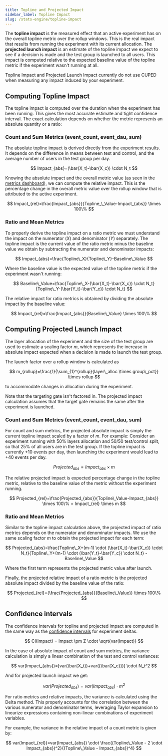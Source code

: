 ```yaml
---
title: Topline and Projected Impact
sidebar_label: Topline Impact
slug: /stats-engine/topline-impact
---
```


The **topline impact** is the measured effect that an active experiment has on the overall topline metric over the rollup windows.  This is the real impact that results from running the experiment with its current allocation.  The **projected launch impact** is an estimate of the topline impact we expect to see if a decision is made and the test group is launched to all users. This impact is computed relative to the expected baseline value of the topline metric if the experiment wasn't running at all.

Topline Impact and Projected Launch Impact currently do not use CUPED when measuring any impact induced by your experiment.

## Computing Topline Impact

The topline impact is computed over the duration when the experiment has been running. This gives the most accurate estimate and tight confidence interval. The exact calculation depends on whether the metric represents an absolute quantity or a ratio:

### Count and Sum Metrics (event_count, event_dau, sum)

The absolute topline impact is derived directly from the experiment results. It depends on the difference in means between test and control, and the average number of users in the test group per day.

$$
Impact_{abs}=(\bar{X_t}-\bar{X_c}) \cdot N_t
$$

Knowing the absolute impact and the overall metric value (as seen in the [metrics dashboard](/metrics/console)), we can compute the relative impact.  This is the percentage change in the overall metric value over the rollup window that is attributed to the active experiment.

$$
Impact_{rel}=\frac{Impact_{abs}}{Topline_\_Value-Impact_{abs}} \times 100\%
$$

### Ratio and Mean Metrics

To properly derive the topline impact on a ratio metric we must understand the impact on the numerator (*X*) and denominator (*Y*) separately.  The topline impact is the current value of the ratio metric minus the baseline value we obtain by subtracting the numerator and denominator impacts:

$$
Impact_{abs}=\frac{Topline\_X}{Topline\_Y}-Baseline\_Value
$$

Where the baseline value is the expected value of the topline metric if the experiment wasn't running:

$$
Baseline\_Value=\frac{Topline\_X-(\bar{X_t}-\bar{X_c}) \cdot N_t}{Topline\_Y-(\bar{Y_t}-\bar{Y_c}) \cdot N_t}
$$

The relative impact for ratio metrics is obtained by dividing the absolute impact by the baseline value:

$$
Impact_{rel}=\frac{Impact_{abs}}{Baseline\_Value} \times 100\%
$$

## Computing Projected Launch Impact

The layer allocation of the experiment and the size of the test group are used to estimate a scaling factor *m*, which represents the increase in absolute impact expected when a decision is made to launch the test group.

The launch factor over a rollup window is calculated as

$$
m_{rollup}=\frac{1}{\sum_{1}^{rollup}{layer\_alloc \times group\_pct}} \times rollup
$$

to accommodate changes in allocation during the experiment.

Note that the targeting gate isn't factored in.  The projected impact calculation assumes that the target gate remains the same after the experiment is launched.

### Count and Sum Metrics (event_count, event_dau, sum)

For count and sum metrics, the projected absolute impact is simply the current topline impact scaled by a factor of *m*.  For example: Consider an experiment running with 50% layers allocation and 50/50 test/control split, so that 25% of all users are in the test group.  If the topline impact is currently +10 events per day, then launching the experiment would lead to +40 events per day. 

$$
Projected_{abs}=Impact_{abs} \times m
$$

The relative projected impact is expected percentage change in the topline metric, relative to the baseline value of the metric without the experiment running.

$$
Projected_{rel}=\frac{Projected_{abs}}{Topline\_Value-Impact_{abs}} \times 100\% = Impact_{rel} \times m
$$

### Ratio and Mean Metrics

Similar to the topline impact calculation above, the projected impact of ratio metrics depends on the numerator and denominator impacts.  We use the same scaling factor *m* to obtain the projected impact for each term:

$$
Projected_{abs}=\frac{Topline\_X+(m-1) \cdot (\bar{X_t}-\bar{X_c}) \cdot N_t}{Topline\_Y+(m-1) \cdot (\bar{Y_t}-\bar{Y_c}) \cdot N_t} - Baseline\_Value
$$

Where the first term represents the projected metric value after launch. 

Finally, the projected relative impact of a ratio metric is the projected absolute impact divided by the baseline value of the ratio: 

$$
Projected_{rel}=(\frac{Projected_{abs}}{Baseline\_Value}) \times 100\%
$$

## Confidence intervals

The confidence intervals for topline and projected impact are computed in the same way as the [confidence intervals](/stats-engine/confidence-intervals) for experiment deltas.  

$$
CI(Impact) = Impact \pm Z \cdot \sqrt{var(Impact)}
$$

In the case of absolute impact of count and sum metrics, the variance calculation is simply a linear combination of the test and control variances:  

$$
var(Impact_{abs})=[var(\bar{X_t})+var({\bar{X_c}})] \cdot N_t^2
$$

And for projected launch impact we get:

$$
var(Projected_{abs})=var(Impact_{abs}) \cdot m^2
$$

For ratio metrics and relative impacts, the variance is calculated using the Delta method.  This properly accounts for the correlation between the various numerator and denominator terms, leveraging Taylor expansion to linearize expressions containing non-linear combinations of experiment variables.  

For example, the variance in the relative impact of a count metric is given by:

$$
var(Impact_{rel})=var(Impact_{abs}) \cdot \frac{(Topline\_Value - 2 \cdot Impact_{abs})^2}{(Topline\_Value - Impact_{abs})^4}
$$
